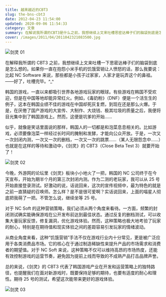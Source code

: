 ```yaml
---
title: 越来越近的CBT3
slug: the-bns-cbt3
date: 2012-04-23 11:54:00
updated: 2020-09-06 11:54:33
category: 文章
summary: 在解说我所谓的CBT3是什么之前，我想继续上文来吐槽思密达棒子们的脑袋到底是怎么想的。
cover: /images/2011/04/2011042321083500.jpg
---
```


![剑灵 01](/images/2011/04/2011042321143500.jpg)

<NeteasePlayer id={28844150} />

在解释我所谓的 CBT3 之前，我想继续上文来吐槽一下思密达棒子们的脑袋到底是怎么想的。如果你一直在抱怨小米手机的饥饿营销让人愤怒的话，那么我要说：比起 NC Software 来说，那些都是小孩子过家家，人家才是玩弄这个的鼻祖。——好了，吐槽完毕。^\_^

韩国的游戏，一直以来都吸引世界各地游戏玩家的眼球。有些游戏在韩国不受欢迎，但是在中国等地却能异常红火。例如，《毒奶粉》（DNF）便是一个活生生的例子，这本在韩国业绩不佳的游戏在中国却死灰复燃，到现在还是那么火爆。于是，在厌倦了国产游戏的大宣传、大制作、大烧钱、极其垃圾的质量之后，我便将目光集中到了韩国游戏上。然而，这便是坑爹的开始……

似乎，就像是笑话里面说的那样，韩国人的一切都是和泡菜息息相关的。比如游戏，必须要像泡菜一样经过长时间的腌制和发酵，才能向公众开放。于是，一次又一次封闭内测，一次又一次的删档，一次又一次的跳票……（某人无限怨念中……）也就是在这样的等待和激动中，《剑灵》的 CBT3（Close Beta Test 3）就要开始了！

![剑灵 02](/images/2011/04/2011042321155000.jpg)

今晚，外游网的论坛里《剑灵》板块小小地火了一把，韩国的 NC 公司终于在今天宣布，开始为期半个月的第三次封闭内测。作为二测的老玩家，我可以从 25 号开始直接登录测试。好激动的说，话说回来，这次的宣传视频中，最为特色的就是之前一直猜疑的召唤师。怎么样？是不是很可爱啊？实话说回来，上面的喵星人彻底把我萌了一把。不管怎么说，继续坐等 25 号。

对于 NC Soft 的这种营销策略，我们必须从两个角度来看待。一方面，频繁的封闭测试确实能确保游戏在公开发布前达到最佳状态。通过反复的删档测试，可以收集大量玩家反馈，修复漏洞，优化游戏体验。然而，这种策略也极大地考验了玩家的耐心，特别是在期待值和现实体验之间的差距容易引发玩家的情绪波动。

从商业角度来看，这种“饥饿营销”手法不仅在游戏行业内十分常见，更是被广泛应用于各类消费品市场。它的核心在于通过制造稀缺性来提升产品的市场需求和消费者的期望值。对于 NC Soft 来说，这种策略不仅可以维持高昂的市场热度，还能有效控制游戏的运营节奏，避免因为提前上线而导致的不成熟产品打击品牌声誉。

总的来说，《剑灵》的 CBT3 代表了韩国游戏产业在开发和运营策略上的独特路径，也提醒我们在面对新游戏时，既要保持足够的期待，也要有适度的耐心和理性。期待 25 号的测试，希望这次能带来更好的游戏体验。

![剑灵 03](/images/2011/04/2011042321142000.jpg)
